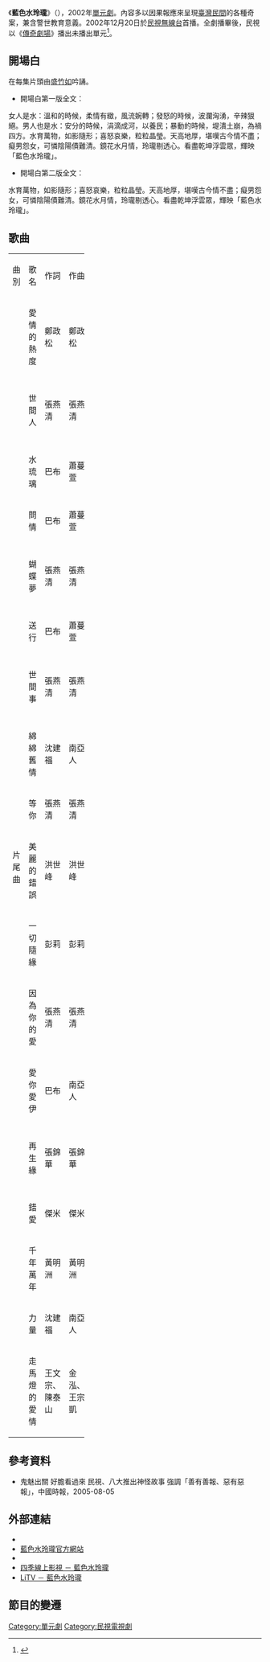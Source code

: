 {{refimprove|time=2019-08-22T08:29:30+00:00}}
{{Infobox television
| 顏色 = #1E90FF		
| 名稱 = 藍色水玲瓏
| 別名 = 
| 圖片 = 
| 圖說 = 
| 英文名稱 = ''Blue Crystal''
| 分類 = [[單元劇|單元劇]] 
| 主持 = [[盛竹如|盛竹如]]
| 主演 = 
| 旁白 = [[盛竹如|盛竹如]]
| 編劇 = 高莉婷、陳永諧、朱瓊馨、鄭雅嵐、呂明珠、楊碧鳳、呂佩怡、珠珠、 張芳瑛、翁菀憶、邵慧婷、許佩琪、陳彥佑、水玲瓏小組
| 導演 = 程國權、四一維、王耀、林銘賢、華盼明、黃國柱、趙中興、翟康寧、管紹廷、劉俊發 、康廷
| 國家 = {{ROC-TW}} 
| 語言 = [[台語|台語]]、[[國語|國語]]
| 監製 = 孟精媛、張若凡、陳怡婷
| 製作人 = (統籌製作人)尚智、郭峻明
| 法律顧問 = [[謝震武|謝震武]]
| 策劃 = 呂佩怡
| 製作公司 = [[民間全民電視股份有限公司|民間全民電視股份有限公司]]
| 錄製 = 八隻腳傳播有限公司
| 每集長度 = 90分鐘<small>（含廣告）</small>
| 集數 = 254集<small> 
| 頻道 = [[民視無線台|民視無線台]]
| 播出國家 = {{ROC-TW}}
| 開始 = 2002年12月20日 
| 結束 = 2008年2月1日
| 續作 = 傳奇劇場(2008年，第1集~第8集，共8集)
| 官方網站 = 
}}
《'''藍色水玲瓏'''》（{{lang-en|''Blue Crystal''}}），2002年[[單元劇|單元劇]]。內容多以因果報應來呈現[[臺灣|臺灣]][[民間|民間]]的各種奇案，兼含警世教育意義。2002年12月20日於[[民視無線台|民視無線台]]首播。全劇播畢後，民視以《[[傳奇劇場|傳奇劇場]]》播出未播出單元<ref>{{cite web|url=http://program.ftv.com.tw/Drama/melodrama/|title=民視電視公司【傳奇劇場】|website=program.ftv.com.tw|accessdate=2019-06-10|archive-date=2019-09-04|archive-url=https://web.archive.org/web/20190904204835/http://program.ftv.com.tw/Drama/melodrama/|dead-url=no}}</ref>。

==開場白==
在每集片頭由[[盛竹如|盛竹如]]吟誦。

*開場白第一版全文：
女人是水：溫和的時候，柔情有緻，風流婉轉；發怒的時候，波瀾洶湧，辛辣狠絕。男人也是水：安分的時候，涓滴成河，以養民；暴動的時候，堤潰土崩，為禍四方。水育萬物，如影隨形；喜怒哀樂，粒粒晶瑩。天高地厚，堪嘆古今情不盡；癡男怨女，可憐陰陽債難清。鏡花水月情，玲瓏剔透心。看盡乾坤浮雲眾，輝映「藍色水玲瓏」。

*開場白第二版全文：
水育萬物，如影隨形；喜怒哀樂，粒粒晶瑩。天高地厚，堪嘆古今情不盡；癡男怨女，可憐陰陽債難清。鏡花水月情，玲瓏剔透心。看盡乾坤浮雲眾，輝映「藍色水玲瓏」。

== 歌曲 ==
{|class="wikitable" width="50%" style="font-size:100%;"
|- style="background:cornflowerblue; color:white" align=center
|width=10%|曲別||width=15%|歌名||width=12%|作詞||width=12%|作曲||width=10%|演唱者
|-
|rowspan=18|片尾曲||愛情的熱度||鄭政松||鄭政松||小辣椒
|-
|世間人||張燕清|| 張燕清 || 方怡萍、高向鵬
|-
|水琉璃||巴布|| 蕭蔓萱 || 水琉璃
|-
|問情||巴布|| 蕭蔓萱 || 黃思婷
|-
|蝴蝶夢||張燕清|| 張燕清 || 蔡小虎、龍千玉
|-
|送行||巴布|| 蕭蔓萱 || 翁立友
|-
|世間事||張燕清|| 張燕清 || 方怡萍、高向鵬
|-
|綿綿舊情||沈建福|| 南亞人||  林姍
|-
|等你||張燕清|| 張燕清 || 龍千玉
|-
|美麗的錯誤||洪世峰|| 洪世峰 || 蔡小虎、龍千玉
|-
|一切隨緣||彭莉|| 彭莉 || 黃思婷
|-
|因為你的愛||張燕清|| 張燕清 || 翁立友
|-
|愛你愛伊||巴布|| 南亞人 || 林姍
|-
|再生緣||張錦華||張錦華||蔡小虎、龍千玉
|-
|錯愛||傑米|| 傑米  || 龍千玉
|-
|千年萬年||黃明洲||黃明洲 ||蔡小虎、龍千玉
|-
|力量||沈建福|| 南亞人||  林姍
|-
|走馬燈的愛情||王文宗、陳泰山||金泓、王宗凱||黃思婷
|}

==參考資料==
<references/>
*鬼魅出關 好膽看過來 民視、八大推出神怪故事 強調「善有善報、惡有惡報」，中國時報，2005-08-05
==外部連結==
*{{Fandom|zh.tw-entertainment|台娛百科|{{PAGENAME}}}}
* [http://program.ftv.com.tw/Drama/BlueW/ 藍色水玲瓏官方網站] {{Wayback|url=http://program.ftv.com.tw/Drama/BlueW/ |date=20201024232356 }}
*{{youtube|playlist=PL02zpjjwMEjrII3Z-mu_fIKN4taQxZmqB|藍色水玲瓏 Blue Crystal}}
*[https://www.4gtv.tv/drama_sub.html?fsVOD_NO=201602260001&Final=1&SEQ=1 四季線上影視 － 藍色水玲瓏]
*[https://www.litv.tv/vod/drama/content.do?id=VOD00041240 LiTV － 藍色水玲瓏] {{Wayback|url=https://www.litv.tv/vod/drama/content.do?id=VOD00041240 |date=20171004085148 }}

==節目的變遷==
{{電視節目的變遷
|電視台= {{TWN}} [[民視無線台|民視無線台]]
|播放檔次= 星期五21:30-23:00
|節目名稱= 藍色水玲瓏<br/>（2002年12月20日 - 2008年2月1日）
|上一節目= [[人間走馬燈|人間走馬燈]]<br>（2002年5月3日 - 2002年12月13日）
|下一節目= [[出外人生|出外人生]]<br/>（2008年2月18日 - ）
}}
[[Category:單元劇|Category:單元劇]]
[[Category:民視電視劇|Category:民視電視劇]]